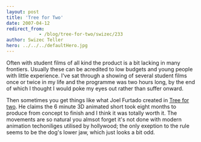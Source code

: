 ```yaml
---
layout: post
title: 'Tree for Two'
date: 2007-04-12
redirect_from: 
            - /blog/tree-for-two/swizec/233
author: Swizec Teller
hero: ../../../defaultHero.jpg
---
```

Often with student films of all kind the product is a bit lacking in many frontiers. Usually these can be acredited to low budgets and young people with little experience. I've sat through a showing of several student films once or twice in my life and the programme was two hours long, by the end of which I thought I would poke my eyes out rather than suffer onward.

Then sometimes you get things like what Joel Furtado created in [Tree for two](http://joelfurtado.com/). He claims the 6 minute 3D animated short took eight months to produce from concept to finish and I think it was totally worth it. The movements are so natural you almsot forget it's not done with modern animation techoniliges utilised by hollywood; the only exeption to the rule seems to be the dog's lower jaw, which just looks a bit odd.
